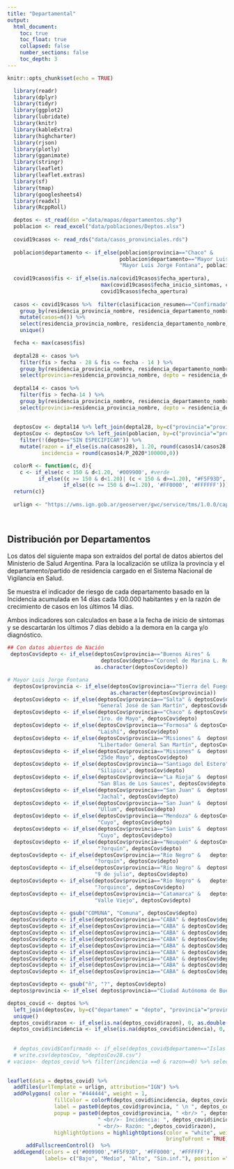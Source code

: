 ```yaml
---
title: "Departamental"
output:
  html_document:
    toc: true
    toc_float: true
    collapsed: false
    number_sections: false
    toc_depth: 3
---
```



```r
knitr::opts_chunk$set(echo = TRUE)
```

```r
  library(readr)
  library(dplyr)
  library(tidyr)
  library(ggplot2)
  library(lubridate)
  library(knitr)
  library(kableExtra)
  library(highcharter)
  library(rjson)
  library(plotly)
  library(gganimate)
  library(stringr)
  library(leaflet)
  library(leaflet.extras)
  library(sf)
  library(tmap)
  library(googlesheets4)
  library(readxl)
  library(RcppRoll)

  deptos <- st_read(dsn ="data/mapas/departamentos.shp") 
  poblacion <- read_excel("data/poblaciones/Deptos.xlsx")
  
  covid19casos <- read_rds("data/casos_pronvinciales.rds")
  
  poblacion$departamento <- if_else(poblacion$provincia=="Chaco" & 
                                    poblacion$departamento=="Mayor Luis J. Fontana",
                                    "Mayor Luis Jorge Fontana", poblacion$departamento)
  
  covid19casos$fis <- if_else(is.na(covid19casos$fecha_apertura), 
                              max(covid19casos$fecha_inicio_sintomas, covid19casos$fecha_diagnostico, na.rm = T),
                              covid19casos$fecha_apertura)
  
  casos <- covid19casos %>%  filter(clasificacion_resumen=="Confirmado") %>% 
    group_by(residencia_provincia_nombre, residencia_departamento_nombre, fis) %>% 
    mutate(casos=n()) %>% 
    select(residencia_provincia_nombre, residencia_departamento_nombre, fis, casos) %>%
    unique()

  fecha <- max(casos$fis)
  
  deptal28 <- casos %>% 
    filter(fis > fecha - 28 & fis <= fecha - 14 ) %>%
    group_by(residencia_provincia_nombre, residencia_departamento_nombre) %>%  mutate(casos28 = sum(casos)) %>%
    select(provincia=residencia_provincia_nombre, depto = residencia_departamento_nombre, casos28) %>% unique()
     
  deptal14 <- casos %>% 
    filter(fis > fecha-14 ) %>%
    group_by(residencia_provincia_nombre, residencia_departamento_nombre) %>%  mutate(casos14 = sum(casos)) %>%
    select(provincia=residencia_provincia_nombre, depto = residencia_departamento_nombre, casos14) %>% unique()
  
  
  deptosCov <- deptal14 %>% left_join(deptal28, by=c("provincia"="provincia", "depto"= "depto"))      
  deptosCov <- deptosCov %>% left_join(poblacion, by=c("provincia"="provincia", "depto"= "departamento")) %>% 
    filter(!(depto=="SIN ESPECIFICAR")) %>% 
    mutate(razon = if_else(is.na(casos28), 1.20, round(casos14/casos28,2)),
           incidencia = round(casos14/P_2020*100000,0))

  colorR <- function(c, d){ 
    c <- if_else(c < 150 & d<1.20, '#009900', #verde
          if_else((c >= 150 & d<1.20)| (c < 150 & d>=1.20), "#F5F93D", #amarillo
                  if_else((c >= 150 & d>=1.20), '#FF0000', '#FFFFFF'))) #rojo
  return(c)}
  
  urlign <- "https://wms.ign.gob.ar/geoserver/gwc/service/tms/1.0.0/capabaseargenmap@EPSG%3A3857@png/{z}/{x}/{-y}.png"
  
 
```


## Distribución por Departamentos
Los datos del siguiente mapa son extraídos del portal de datos abiertos del Ministerio de Salud Argentina. Para la localización se utiliza la provincia y el departamento/partido de residencia cargado en el Sistema Nacional de Vigilancia en Salud.

Se muestra el indicador de riesgo de cada departamento basado en la Incidencia acumulada en 14 días cada 100.000 habitantes y en la razón de crecimiento de casos en los últimos 14 días.

Ambos indicadores son calculados en base a la fecha de inicio de síntomas y se descartarán los últimos 7 días debido a la demora en la carga y/o diagnóstico.


```r

## Con datos abiertos de Nación
 deptosCov$depto <- if_else(deptosCov$provincia=="Buenos Aires" & 
                              deptosCov$depto=="Coronel de Marina L. Rosales", "Coronel de Marina Leonardo Rosales",
                            as.character(deptosCov$depto))

# Mayor Luis Jorge Fontana
  deptosCov$provincia <- if_else(deptosCov$provincia=="Tierra del Fuego", "Tierra del Fuego, Antártida e Islas del Atlántico Sur",
                                 as.character(deptosCov$provincia))
  deptosCov$depto <- if_else(deptosCov$provincia=="Salta" & deptosCov$depto=="Grl. José de San Martín",
                             "General José de San Martín", deptosCov$depto)
  deptosCov$depto <- if_else(deptosCov$provincia=="Chaco" & deptosCov$depto=="1º de Mayo",
                             "1ro. de Mayo", deptosCov$depto)
  deptosCov$depto <- if_else(deptosCov$provincia=="Formosa" & deptosCov$depto=="Laishi",
                             "Laishí", deptosCov$depto)
  deptosCov$depto <- if_else(deptosCov$provincia=="Misiones" &  deptosCov$depto=="Libertador Grl. San Martín",
                             "Libertador General San Martín", deptosCov$depto)
  deptosCov$depto <- if_else(deptosCov$provincia=="Misiones" &  deptosCov$depto=="25 de Mayo",
                             "25de Mayo", deptosCov$depto)
  deptosCov$depto <- if_else(deptosCov$provincia=="Santiago del Estero" &  deptosCov$depto=="Silípica",
                             "Silipica", deptosCov$depto)
  deptosCov$depto <- if_else(deptosCov$provincia=="La Rioja" &  deptosCov$depto=="San Blas de los Sauces",
                             "San Blas de Los Sauces", deptosCov$depto)
  deptosCov$depto <- if_else(deptosCov$provincia=="San Juan" &  deptosCov$depto=="Jáchal",
                             "Jachal", deptosCov$depto)
  deptosCov$depto <- if_else(deptosCov$provincia=="San Juan" &  deptosCov$depto=="Ullúm",
                             "Ullum", deptosCov$depto)
  deptosCov$depto <- if_else(deptosCov$provincia=="Mendoza" & deptosCov$depto=="Luján de Cuyo",
                             "Cuyo", deptosCov$depto)
  deptosCov$depto <- if_else(deptosCov$provincia=="San Luis" &  deptosCov$depto=="Luján de Cuyo",
                             "Cuyo", deptosCov$depto)
  deptosCov$depto <- if_else(deptosCov$provincia=="Neuquén" & deptosCov$depto=="Ñorquín",
                             "?orquín", deptosCov$depto)
 deptosCov$depto <- if_else(deptosCov$provincia=="Río Negro" &   deptosCov$depto=="Ñorquín",
                            "?orquín", deptosCov$depto)  
 deptosCov$depto <- if_else(deptosCov$provincia=="Río Negro" &  deptosCov$depto=="9 de Julio",
                            "9 de julio", deptosCov$depto)  
 deptosCov$depto <- if_else(deptosCov$provincia=="Río Negro" &   deptosCov$depto=="Ñorquincó",
                            "?orquinco", deptosCov$depto)  
 deptosCov$depto <- if_else(deptosCov$provincia=="Catamarca" &   deptosCov$depto=="Valle Viejo",
                            "Valle Viejo", deptosCov$depto)  
 
 deptosCov$depto <- gsub("COMUNA", "Comuna", deptosCov$depto)
 deptosCov$depto <- if_else(deptosCov$provincia=="CABA" & deptosCov$depto=="Comuna 01", "Comuna 1", deptosCov$depto)
 deptosCov$depto <- if_else(deptosCov$provincia=="CABA" & deptosCov$depto=="Comuna 02", "Comuna 2", deptosCov$depto)
 deptosCov$depto <- if_else(deptosCov$provincia=="CABA" & deptosCov$depto=="Comuna 03", "Comuna 3", deptosCov$depto)
 deptosCov$depto <- if_else(deptosCov$provincia=="CABA" & deptosCov$depto=="Comuna 04", "Comuna 4", deptosCov$depto)
 deptosCov$depto <- if_else(deptosCov$provincia=="CABA" & deptosCov$depto=="Comuna 05", "Comuna 5", deptosCov$depto)
 deptosCov$depto <- if_else(deptosCov$provincia=="CABA" & deptosCov$depto=="Comuna 06", "Comuna 6", deptosCov$depto)
 deptosCov$depto <- if_else(deptosCov$provincia=="CABA" & deptosCov$depto=="Comuna 07", "Comuna 7", deptosCov$depto)
 deptosCov$depto <- if_else(deptosCov$provincia=="CABA" & deptosCov$depto=="Comuna 08", "Comuna 8", deptosCov$depto)
 deptosCov$depto <- if_else(deptosCov$provincia=="CABA" & deptosCov$depto=="Comuna 09", "Comuna 9", deptosCov$depto)

 deptosCov$depto <- gsub("ñ", "?", deptosCov$depto)
 deptos$provincia <- if_else( deptos$provincia=="Ciudad Autónoma de Buenos Aires", "CABA", as.character(deptos$provincia))

deptos_covid <- deptos %>%
  left_join(deptosCov, by=c("departamen" = "depto", "provincia"="provincia")) %>%
  unique()
 deptos_covid$razon <- if_else(is.na(deptos_covid$razon), 0, as.double(deptos_covid$razon))
 deptos_covid$incidencia <- if_else(is.na(deptos_covid$incidencia), 0, as.double(deptos_covid$incidencia))
 
 
  # deptos_covid$Confirmado <- if_else(deptos_covid$departamen=="Islas Malvinas", 13, as.double(deptos_covid$Confirmado))
  # write.csv(deptosCov, "deptosCov28.csv")
# vacios<- deptos_covid %>% filter(incidencia ==0 & razon==0) %>% select(provincia, departamen)

 
leaflet(data = deptos_covid) %>% 
  addTiles(urlTemplate = urlign, attribution="IGN") %>%
  addPolygons( color = "#444444", weight = 1,
               fillColor = colorR(deptos_covid$incidencia, deptos_covid$razon), fillOpacity = 0.6,
               label = paste0(deptos_covid$provincia, " \n ", deptos_covid$departamen),
               popup = paste0(deptos_covid$provincia, " <br/> ", deptos_covid$departamen,
                             " <br/>- Incidencia: ", deptos_covid$incidencia,
                             " <br/>- Razón: ",deptos_covid$razon),
               highlightOptions = highlightOptions(color = "white", weight = 2,
                                                   bringToFront = TRUE))  %>%
      addFullscreenControl()  %>%     
  addLegend(colors = c('#009900',"#F5F93D", '#FF0000', '#FFFFFF'),
            labels= c("Bajo", "Medio", "Alto", "Sin.inf."), position ="bottomright")

 
```



